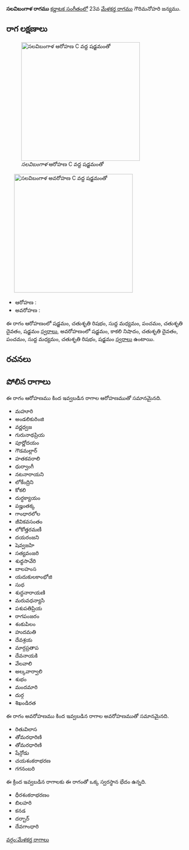 {{Infobox ragam
	| name          	= సలవిబంగాళ
	| synonym	    	= 
	| mela          	= 
	| chakra        	= 
	| janaka        	= 
	| type          	= ఔడవ-షడవ
	| arohanam      	= {{svaraC|S|R2|M1|P|D2|S'}} 
	| avarohanam    	= {{svaraC|S'|N3|D2|P|M1|R2|S}}
	| jeeva         	=
	| chhaya        	=
	| nyasa         	=
	| vishesha      	= 
	| equivalent  		= 
}}
{{కర్ణాటక సంగీత రాగాలు}}
'''సలవిబంగాళ రాగము''' [[కర్ణాటక సంగీతం]]లో 23వ [[మేళకర్త రాగము]] గౌరిమనోహరి జన్యము. 


==రాగ లక్షణాలు==
[[Image:salavibangala_ar_kb2wiki.png|thumb|right|316px|''సలవిబంగాళ'' ఆరోహణ C వద్ద షడ్జమంతో]]
	[[Image:salavibangala_av_kb2wiki.png|thumb|right|316px|''సలవిబంగాళ'' అవరోహణ C వద్ద షడ్జమంతో]]

* ఆరోహణ : {{svaraC|S|R2|M1|P|D2|S'}} 
* అవరోహణ : {{svaraC|S'|N3|D2|P|M1|R2|S}}

ఈ రాగం ఆరోహణంలో షడ్జమం, చతుశృతి రిషభం, సుద్ద మధ్యమం, పంచమం, చతుశృతి దైవతం, షడ్జమం [[స్వరాలు]], అవరోహణంలో షడ్జమం, కాకలి  నిషాదం, చతుశృతి దైవతం, పంచమం, సుద్ద మధ్యమం, చతుశృతి రిషభం, షడ్జమం [[స్వరాలు]] ఉంటాయి.

==రచనలు==



==పోలిన రాగాలు==
ఈ రాగం ఆరోహణము కింద ఇవ్వబడిన రాగాల ఆరోహణముతో సమానమైనది.
* మహూరి
* అండలికురింజి
* వర్ణధ్వజ
* గురునాథప్రియ
* పూర్ణోదయం
*  గౌడమల్లార్
* హతకవరాలి
* ధుర్వాంగీ
* నటనారాయని
* లోకేంద్రిని
* కోకలి
* దుర్ధక్యాయం
* పజ్హంతక్క
*  గాంధారలోల
* జీవికవసంతం
* లోకోత్తరమణీ
* దయరంజని
*  షెవ్వజహి
* సత్యవంజరి
* శుధ్ధసావేరి
* బాలహంస
* యదుకులకాంభోజి
* సుధ
* శుద్ధనారాయణి
* మరువధన్యాసి
*  పశుపతిప్రియ
* రాగపంజరం
* శంకుపిలం
* హుదమతి
* దేవశ్రయ
* మార్గప్రతాప
* దేవనాయకి
* వేలవాలి
* అల్కవార్వాలి
* శుభం
* మందమారి
* దుర్గ
* శిఖండిరత

ఈ రాగం అవరోహణము కింద ఇవ్వబడిన రాగాల అవరోహణముతో సమానమైనది.
* రితువిలాస
* తోమరధారిణి
* తోమరధారిణి
* షేన్గోడు
* చయశంకరాభరణ
* గగనంబరి

ఈ క్రింద ఇవ్వబడిన రాగాలకు ఈ రాగంతో ఒక్క స్వరస్థాన భేదం ఉన్నది.
* ధీరశంకరాభరణం
* బిలహరి
* కనడ
* దర్బార్
* దేవగాంధారి



[[వర్గం:మేళకర్త రాగాలు]]